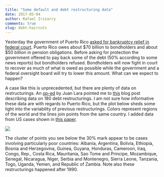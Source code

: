 ```yaml
---
title: "Some default and debt restructuring data"
date: 2017-05-04
author: Rafael Irizarry
comments: true
slug: debt-haircuts
---
```


Yesterday the government of Puerto Rico [asked for bankruptcy relief in federal court](https://www.nytimes.com/2017/05/03/business/dealbook/puerto-rico-debt.html). Puerto Rico owes about \$70 billion to bondholders and  about $50 billion in pension obligations. Before asking for protection the government offered to pay back some of the debt (50% according to some news reports) but bondholders refused. Bondholders will now fight in court to recover as much of what is owed as possible while the government and a federal oversight board will try to lower this amount. What can we expect to happen? 

A case like this is unprecedented, but there are plenty of data on restructurings. An [op-ed]( http://www.elnuevodia.com/opinion/columnas/ladeudaserenegociaraeneltribunal-columna-2317174/) by Juan Lara pointed me to [this]( http://voxeu.org/article/argentina-s-haircut-outlier) blog post describing data on 180 debt restructurings. I am not sure how informative these data are with regards to Puerto Rico, but the plot below sheds some light into the variability of previous restructurings. Colors represent regions of the world and the lines join points from the same country. I added data from US cases shown in [this paper](http://www.nfma.org/assets/documents/RBP/wp_statliens_julydraft.pdf). 

![](https://raw.githubusercontent.com/simplystats/simplystats.github.io/master/_images/2017-05-04/haircuts.png)

The cluster of points you see below the 30% mark appear to be cases involving particularly poor countries: Albania, Argentina, Bolivia, Ethiopia, Bosnia and Herzegovina, Guinea, Guyana, Honduras, Cameroon, Iraq, Congo, Rep., Costa Rica, Mauritania, Sao Tome and Principe, Mozambique, Senegal, Nicaragua, Niger, Serbia and Montenegro, Sierra Leone, Tanzania, Togo, Uganda, Yemen, and Republic of Zambia. Note also these restructurings happened after 1990.

